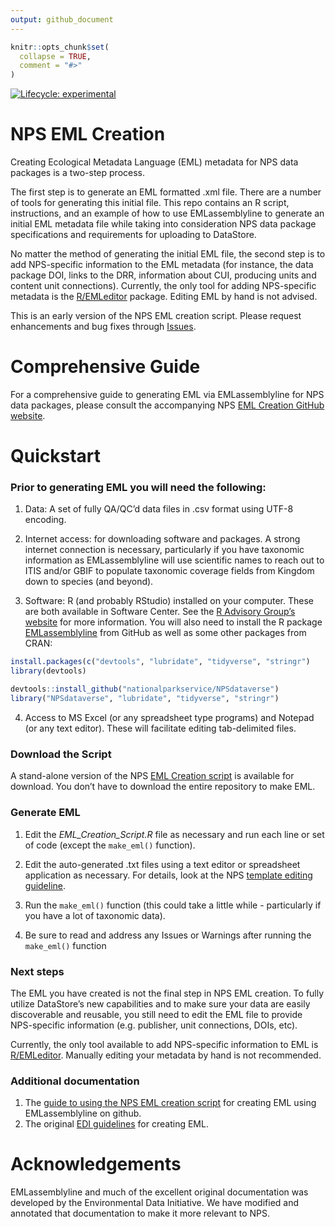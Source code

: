 ```yaml
---
output: github_document
---
```


<!-- README.md is generated from README.Rmd. Please edit that file -->

```r
knitr::opts_chunk$set(
  collapse = TRUE,
  comment = "#>"
)
```

<!-- badges: start -->
[![Lifecycle: experimental](https://img.shields.io/badge/lifecycle-experimental-orange.svg)](https://www.tidyverse.org/lifecycle/#experimental)
<!-- badges: end -->

# NPS EML Creation

Creating Ecological Metadata Language (EML) metadata for NPS data packages is a two-step process. 

The first step is to generate an EML formatted .xml file. There are a number of tools for generating this initial file. This repo contains an R script, instructions, and an example of how to use EMLassemblyline to generate an initial EML metadata file while taking into consideration NPS data package specifications and requirements for uploading to DataStore. 

No matter the method of generating the initial EML file, the second step is to add NPS-specific information to the EML metadata (for instance, the data package DOI, links to the DRR, information about CUI, producing units and content unit connections). Currently, the only tool for adding NPS-specific metadata is the [R/EMLeditor](https://github.com/nationalparkservice/EMLeditor) package. Editing EML by hand is not advised.

This is an early version of the NPS EML creation script. Please request enhancements and bug fixes through [Issues](https://github.com/nationalparkservice/NPS_EML_Template/issues).


# Comprehensive Guide 

For a comprehensive guide to generating EML via EMLassemblyline for NPS data packages, please consult the accompanying NPS [EML Creation GitHub website](https://nationalparkservice.github.io/NPS_EML_Script/).

# Quickstart

### Prior to generating EML you will need the following:

1) Data: A set of fully QA/QC'd data files in .csv format using UTF-8 encoding. 

2) Internet access: for downloading software and packages. A strong internet connection is necessary, particularly if you have taxonomic information as EMLassemblyline will use scientific names to reach out to ITIS and/or GBIF to populate taxonomic coverage fields from Kingdom down to species (and beyond).

3) Software: R (and probably RStudio) installed on your computer. These are both available in Software Center. See the [R Advisory Group's website](https://doimspp.sharepoint.com/sites/nps-nrss-imdiv/SitePages/R-Adv.aspx) for more information. You will also need to install the R package [EMLassemblyline](https://github.com/EDIorg/EMLassemblyline) from GitHub as well as some other packages from CRAN:

```r
install.packages(c("devtools", "lubridate", "tidyverse", "stringr")
library(devtools)

devtools::install_github("nationalparkservice/NPSdataverse")
library("NPSdataverse", "lubridate", "tidyverse", "stringr")
```

4) Access to MS Excel (or any spreadsheet type programs) and Notepad (or any text editor). These will facilitate editing tab-delimited files. 


### Download the Script 

A stand-alone version of the NPS [EML Creation script](https://downgit.github.io/#/home?url=https://github.com/nationalparkservice/NPS_EML_Script/blob/main/EML_Creation_Script.R) is available for download. You don't have to download the entire repository to make EML.

### Generate EML

1) Edit the *EML_Creation_Script.R* file as necessary and run each line or set of code (except the `make_eml()` function). 

2) Edit the auto-generated .txt files using a text editor or spreadsheet application as necessary. For details, look at the NPS [template editing guideline](https://nationalparkservice.github.io/NPS_EML_Script/edit_tmplts.html). 

3) Run the `make_eml()` function (this could take a little while - particularly if you have a lot of taxonomic data).

4) Be sure to read and address any Issues or Warnings after running the `make_eml()` function

### Next steps

The EML you have created is not the final step in NPS EML creation. To fully utilize DataStore's new capabilities and to make sure your data are easily discoverable and reusable, you still need to edit the EML file to provide NPS-specific information (e.g. publisher, unit connections, DOIs, etc). 

Currently, the only tool available to add NPS-specific information to EML is [R/EMLeditor](https://github.com/nationalparkservice/EMLeditor). Manually editing your metadata by hand is not recommended.

### Additional documentation

1) The [guide to using the NPS EML creation script](https://nationalparkservice.github.io/NPS_EML_Script/) for creating EML using EMLassemblyline on github.
2) The original [EDI guidelines](https://ediorg.github.io/EMLassemblyline/articles/edit_tmplts.html) for creating EML.

# Acknowledgements

EMLassemblyline and much of the excellent original documentation was developed by the Environmental Data Initiative. We have modified and annotated that documentation to make it more relevant to NPS.
